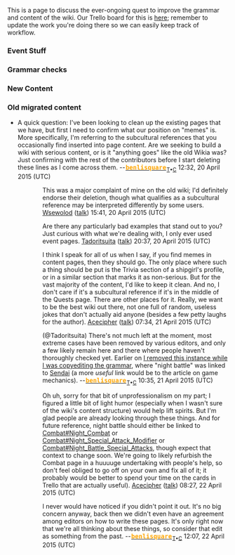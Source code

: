 This is a page to discuss the ever-ongoing quest to improve the grammar and content of the wiki. Our Trello board for this is [https://trello.com/b/wbasB48X here]; remember to update the work you're doing there so we can easily keep track of workflow.

===Event Stuff===


===Grammar checks===


===New Content===

===Old migrated content===
*A quick question: I've been looking to clean up the existing pages that we have, but first I need to confirm what our position on "memes" is. More specifically, I'm referring to the subcultural references that you occasionally find inserted into page content. Are we seeking to build a wiki with serious content, or is it "anything goes" like the old Wikia was? Just confirming with the rest of the contributors before I start deleting these lines as I come across them. --[[User:benlisquare|<span style="font-family:Monospace;padding:1px;color:orange">'''benlisquare'''</span>]]<sub>[[User talk:benlisquare|T]]•[[Special:Contributions/Benlisquare|C]]</sub> 12:32, 20 April 2015 (UTC)

::This was a major complaint of mine on the old wiki; I'd definitely endorse their deletion, though what qualifies as a subcultural reference may be interpreted differently by some users. [[User:Wsewolod|Wsewolod]] ([[User talk:Wsewolod|talk]]) 15:41, 20 April 2015 (UTC)

:::Are there any particularly bad examples that stand out to you?  Just curious with what we're dealing with, I only ever used event pages. [[User:Tadoritsuita|Tadoritsuita]] ([[User talk:Tadoritsuita|talk]]) 20:37, 20 April 2015 (UTC)

:::: I think I speak for all of us when I say, if you find memes in content pages, then they should go. The only place where such a thing should be put is the Trivia section of a shipgirl's profile, or in a similar section that marks it as non-serious. But for the vast majority of the content, I'd like to keep it clean. And no, I don't care if it's a subcultural reference if it's in the middle of the Quests page. There are other places for it. Really, we want to be the best wiki out there, not one full of random, useless jokes that don't actually aid anyone (besides a few petty laughs for the author). [[User:Acecipher|Acecipher]] ([[User talk:Acecipher|talk]]) 07:34, 21 April 2015 (UTC)

:::: (@Tadoritsuita) There's not much left at the moment, most extreme cases have been removed by various editors, and only a few likely remain here and there where people haven't thoroughly checked yet. Earlier on [http://en.kancollewiki.net/index.php?title=Easter_Eggs&diff=prev&oldid=272901 I removed this instance while I was copyediting the grammar], where "night battle" was linked to [[Sendai]] (a more ''useful'' link would be to the article on game mechanics). --[[User:benlisquare|<span style="font-family:Monospace;padding:1px;color:orange">'''benlisquare'''</span>]]<sub>[[User talk:benlisquare|T]]•[[Special:Contributions/Benlisquare|C]]</sub> 10:35, 21 April 2015 (UTC)

:::: Oh uh, sorry for that bit of unprofessionalism on my part; I figured a little bit of light humor (especially when I wasn't sure of the wiki's content structure) would help lift spirits. But I'm glad people are already looking through these things. And for future reference, night battle should either be linked to [[Combat#Night_Combat]] or [[Combat#Night_Special_Attack_Modifier]] or [[Combat#Night_Battle_Special_Attacks]], though expect that context to change soon. We're going to likely refurbish the Combat page in a huuuuge undertaking with people's help, so don't feel obliged to go off on your own and fix all of it; it probably would be better to spend your time on the cards in Trello that are actually useful). [[User:Acecipher|Acecipher]] ([[User talk:Acecipher|talk]]) 08:27, 22 April 2015 (UTC)

:::::I never would have noticed if you didn't point it out. It's no big concern anyway, back then we didn't even have an agreement among editors on how to write these pages. It's only right now that we're all thinking about these things, so consider that edit as something from the past. --[[User:benlisquare|<span style="font-family:Monospace;padding:1px;color:orange">'''benlisquare'''</span>]]<sub>[[User talk:benlisquare|T]]•[[Special:Contributions/Benlisquare|C]]</sub> 12:07, 22 April 2015 (UTC)
